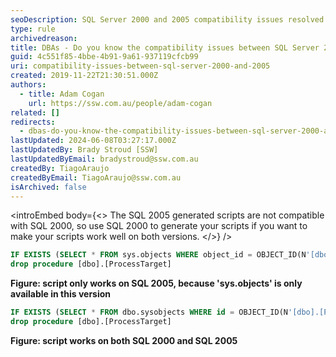 ```yaml
---
seoDescription: SQL Server 2000 and 2005 compatibility issues resolved by using SQL 2000 to generate scripts.
type: rule
archivedreason:
title: DBAs - Do you know the compatibility issues between SQL Server 2000 and 2005?
guid: 4c551f85-4bbe-4b91-9a61-937119cfcb99
uri: compatibility-issues-between-sql-server-2000-and-2005
created: 2019-11-22T21:30:51.000Z
authors:
  - title: Adam Cogan
    url: https://ssw.com.au/people/adam-cogan
related: []
redirects:
  - dbas-do-you-know-the-compatibility-issues-between-sql-server-2000-and-2005
lastUpdated: 2024-06-08T03:27:17.000Z
lastUpdatedBy: Brady Stroud [SSW]
lastUpdatedByEmail: bradystroud@ssw.com.au
createdBy: TiagoAraujo
createdByEmail: TiagoAraujo@ssw.com.au
isArchived: false
---
```


<introEmbed
  body={<>
The SQL 2005 generated scripts are not compatible with SQL 2000, so use SQL 2000 to generate your scripts if you want to make your scripts work well on both versions.
  </>}
/>
```sql
IF EXISTS (SELECT * FROM sys.objects WHERE object_id = OBJECT_ID(N'[dbo].[ProcessTarget]') AND type in (N'P', N'PC'))
drop procedure [dbo].[ProcessTarget]
```

**Figure: script only works on SQL 2005, because 'sys.objects' is only available in this version**

```sql
IF EXISTS (SELECT * FROM dbo.sysobjects WHERE id = OBJECT_ID(N'[dbo].[ProcessTarget]') AND OBJECTPROPERTY(id, N'IsProcedure') = 1)
drop procedure [dbo].[ProcessTarget]
```

**Figure: script works on both SQL 2000 and SQL 2005**
